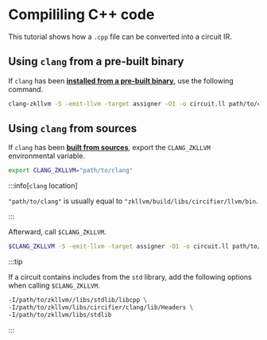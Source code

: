 # Compililing C++ code

This tutorial shows how a `.cpp` file can be converted into a circuit IR.

## Using `clang` from a pre-built binary

If `clang` has been [**installed from a pre-built binary**](./installation#using-pre-built-binaries), use the following command.

```bash
clang-zkllvm -S -emit-llvm -target assigner -O1 -o circuit.ll path/to/circuit.cpp
```

## Using `clang` from sources

If `clang` has been [**built from sources**](./installation#building-from-sources), export the `CLANG_ZKLLVM` environmental variable.

```bash
export CLANG_ZKLLVM="path/to/clang"
```

:::info[`clang` location]

`"path/to/clang"` is usually equal to `"zkllvm/build/libs/circifier/llvm/bin`.

:::

Afterward, call `$CLANG_ZKLLVM`.

```bash
$CLANG_ZKLLVM -S -emit-llvm -target assigner -O1 -o circuit.ll path/to/circuit.cpp
```

:::tip

If a circuit contains includes from the `std` library, add the following options when calling `$CLANG_ZKLLVM`.

```bash
-I/path/to/zkllvm//libs/stdlib/libcpp \
-I/path/to/zkllvm/libs/circifier/clang/lib/Headers \
-I/path/to/zkllvm/libs/stdlib
```

:::